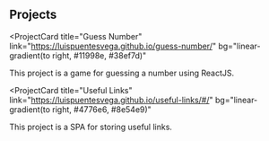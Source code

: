 ## Projects

<ProjectCard
  title="Guess Number"
  link="https://luispuentesvega.github.io/guess-number/"
  bg="linear-gradient(to right, #11998e, #38ef7d)"
>
  This project is a game for guessing a number using ReactJS.
</ProjectCard>

<ProjectCard
  title="Useful Links"
  link="https://luispuentesvega.github.io/useful-links/#/"
  bg="linear-gradient(to right, #4776e6, #8e54e9)"
>
  This project is a SPA for storing useful links.
</ProjectCard>
